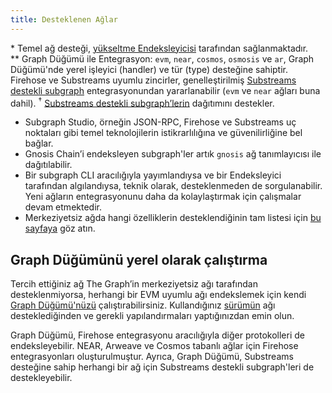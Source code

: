 ```yaml
---
title: Desteklenen Ağlar
---
```




<SupportedNetworksTable networks={props.networks} />

\* Temel ağ desteği, [yükseltme Endeksleyicisi](https://thegraph.com/blog/upgrade-indexer/) tarafından sağlanmaktadır.  
\*\* Graph Düğümü ile Entegrasyon: `evm`, `near`, `cosmos`, `osmosis` ve `ar`, Graph Düğümü'nde yerel işleyici (handler) ve tür (type) desteğine sahiptir. Firehose ve Substreams uyumlu zincirler, genelleştirilmiş [Substreams destekli subgraph](/cookbook/substreams-powered-subgraphs) entegrasyonundan yararlanabilir (`evm` ve `near` ağları buna dahil). &#8288;<sup>†</sup> [Substreams destekli subgraph’lerin](/cookbook/substreams-powered-subgraphs) dağıtımını destekler.

- Subgraph Studio, örneğin JSON-RPC, Firehose ve Substreams uç noktaları gibi temel teknolojilerin istikrarlılığına ve güvenilirliğine bel bağlar.
- Gnosis Chain’i endeksleyen subgraph'ler artık `gnosis` ağ tanımlayıcısı ile dağıtılabilir.
- Bir subgraph CLI aracılığıyla yayımlandıysa ve bir Endeksleyici tarafından algılandıysa, teknik olarak, desteklenmeden de sorgulanabilir. Yeni ağların entegrasyonunu daha da kolaylaştırmak için çalışmalar devam etmektedir.
- Merkeziyetsiz ağda hangi özelliklerin desteklendiğinin tam listesi için [bu sayfaya](https://github.com/graphprotocol/indexer/blob/main/docs/feature-support-matrix.md) göz atın.

## Graph Düğümünü yerel olarak çalıştırma

Tercih ettiğiniz ağ The Graph’in merkeziyetsiz ağı tarafından desteklenmiyorsa, herhangi bir EVM uyumlu ağı endekslemek için kendi [Graph Düğümü'nüzü](https://github.com/graphprotocol/graph-node) çalıştırabilirsiniz. Kullandığınız [sürümün](https://github.com/graphprotocol/graph-node/releases) ağı desteklediğinden ve gerekli yapılandırmaları yaptığınızdan emin olun.

Graph Düğümü, Firehose entegrasyonu aracılığıyla diğer protokolleri de endeksleyebilir. NEAR, Arweave ve Cosmos tabanlı ağlar için Firehose entegrasyonları oluşturulmuştur. Ayrıca, Graph Düğümü, Substreams desteğine sahip herhangi bir ağ için Substreams destekli subgraph'leri de destekleyebilir.
